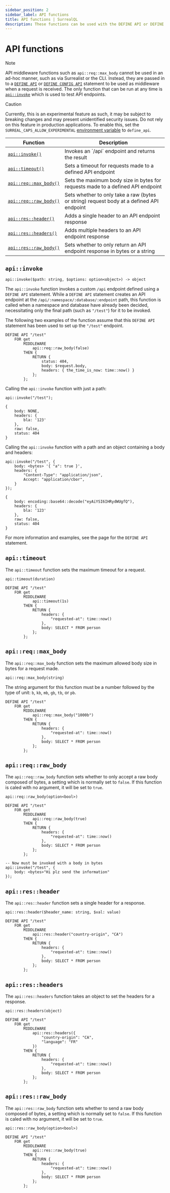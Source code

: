 ```yaml
---
sidebar_position: 2
sidebar_label: API functions
title: API functions | SurrealQL
description: These functions can be used with the DEFINE API or DEFINE CONFIG statements.
---
```


# API functions

> [!NOTE]
> API middleware functions such as `api::req::max_body` cannot be used in an ad-hoc manner, such as via Surrealist or the CLI. Instead, they are passed in to a [`DEFINE API`](/docs/surrealql/statements/define/api) or [`DEFINE CONFIG API`](/docs/surrealql/statements/define/config) statement to be used as middleware when a request is received. The only function that can be run at any time is [`api::invoke`](#apiinvoke) which is used to test API endpoints.


> [!CAUTION]
> Currently, this is an experimental feature as such, it may be subject to breaking changes and may present unidentified security issues. Do not rely on this feature in production applications. To enable this, set the `SURREAL_CAPS_ALLOW_EXPERIMENTAL` [environment variable](/docs/surrealdb/cli/start/#experimental-capabilities) to `define_api`.
<table>
  <thead>
    <tr>
      <th scope="col">Function</th>
      <th scope="col">Description</th>
    </tr>
  </thead>
  <tbody>
    <tr>
      <td scope="row" data-label="Function"><a href="#apiinvoke"><code>api::invoke()</code></a></td>
      <td scope="row" data-label="Description">Invokes an `/api` endpoint and returns the result</td>
    </tr>
    <tr>
      <td scope="row" data-label="Function"><a href="#apitimeout"><code>api::timeout()</code></a></td>
      <td scope="row" data-label="Description">Sets a timeout for requests made to a defined API endpoint</td>
    </tr>
    <tr>
      <td scope="row" data-label="Function"><a href="#apireqmax_body"><code>api::req::max_body()</code></a></td>
      <td scope="row" data-label="Description">Sets the maximum body size in bytes for requests made to a defined API endpoint</td>
    </tr>
    <tr>
      <td scope="row" data-label="Function"><a href="#apireqraw_body"><code>api::req::raw_body()</code></a></td>
      <td scope="row" data-label="Description">Sets whether to only take a raw (bytes or string) request body at a defined API endpoint</td>
    </tr>
    <tr>
      <td scope="row" data-label="Function"><a href="#apiresheader"><code>api::res::header()</code></a></td>
      <td scope="row" data-label="Description">Adds a single header to an API endpoint response</td>
    </tr>
    <tr>
      <td scope="row" data-label="Function"><a href="#apiresheaders"><code>api::res::headers()</code></a></td>
      <td scope="row" data-label="Description">Adds multiple headers to an API endpoint response</td>
    </tr>
    <tr>
      <td scope="row" data-label="Function"><a href="#apiresraw_body"><code>api::res::raw_body()</code></a></td>
      <td scope="row" data-label="Description">Sets whether to only return an API endpoint response in bytes or a string</td>
    </tr>
  </tbody>
</table>

## `api::invoke`

```surql title="API DEFINITION"
api::invoke($path: string, $options: option<object>) -> object
```

The `api::invoke` function invokes a custom `/api` endpoint defined using a `DEFINE API` statement. While a `DEFINE API` statement creates an API endpoint at the `/api/:namespace/:database/:endpoint` path, this function is called when a namespace and database have already been decided, necessitating only the final path (such as `"/test"`) for it to be invoked.

The following two examples of the function assume that this `DEFINE API` statement has been used to set up the `"/test"` endpoint.

```surql title="Define API endpoint"
DEFINE API "/test"
    FOR get 
        MIDDLEWARE
            api::req::raw_body(false)
        THEN {
            RETURN {
                status: 404,
                body: $request.body,
                headers: { the_time_is_now: time::now() }
            };
        };
```

Calling the `api::invoke` function with just a path:

```surql title="Use defined endpoint"
api::invoke("/test");
```

```surql title="Output"
{
	body: NONE,
	headers: {
		bla: '123'
	},
	raw: false,
	status: 404
}
```

Calling the `api::invoke` function with a path and an object containing a body and headers:

```surql
api::invoke("/test", {
    body: <bytes> '{ "a": true }',
    headers: {
        "Content-Type": "application/json",
        Accept: "application/cbor",
    }
});
```

```surql title="Output"
{
	body: encoding::base64::decode("eyAiYSI6IHRydWUgfQ"),
	headers: {
		bla: '123'
	},
	raw: false,
	status: 404
}
```

For more information and examples, see the page for the `DEFINE API` statement.

## `api::timeout`

The `api::timeout` function sets the maximum timeout for a request.

```surql title="API DEFINITION"
api::timeout(duration)
```

```surql title="Example"
DEFINE API "/test"
    FOR get 
        MIDDLEWARE
            api::timeout(1s)
        THEN {
            RETURN {
                headers: {
                    "requested-at": time::now()
                },
                body: SELECT * FROM person
            };
        };
```

## `api::req::max_body`

The `api::req::max_body` function sets the maximum allowed body size in bytes for a request made.

```surql title="API DEFINITION"
api::req::max_body(string)
```

The string argument for this function must be a number followed by the type of unit: `b`, `kb`, `mb`, `gb`, `tb`, or `pb`.

```surql title="Example"
DEFINE API "/test"
    FOR get 
        MIDDLEWARE
            api::req::max_body("1000b")
        THEN {
            RETURN {
                headers: {
                    "requested-at": time::now()
                },
                body: SELECT * FROM person
            };
        };
```

## `api::req::raw_body`

The `api::req::raw_body` function sets whether to only accept a raw body composed of bytes, a setting which is normally set to `false`. If this function is caled with no argument, it will be set to `true`.

```surql title="API DEFINITION"
api::req::raw_body(option<bool>)
```

```surql title="Example"
DEFINE API "/test"
    FOR get 
        MIDDLEWARE
            api::req::raw_body(true)
        THEN {
            RETURN {
                headers: {
                    "requested-at": time::now()
                },
                body: SELECT * FROM person
            };
        };

-- Now must be invoked with a body in bytes
api::invoke("/test", {
    body: <bytes>"Hi plz send the information"
});
```

## `api::res::header`

The `api::res::header` function sets a single header for a response.

```surql title="API DEFINITION"
api::res::header($header_name: string, $val: value)
```

```surql title="Example"
DEFINE API "/test"
    FOR get 
        MIDDLEWARE
            api::res::header("country-origin", "CA")
        THEN {
            RETURN {
                headers: {
                    "requested-at": time::now()
                },
                body: SELECT * FROM person
            };
        };
```

## `api::res::headers`

The `api::res::headers` function takes an object to set the headers for a response.

```surql title="API DEFINITION"
api::res::headers(object)
```

```surql title="Example"
DEFINE API "/test"
    FOR get 
        MIDDLEWARE
            api::res::headers({
                "country-origin": "CA",
                "language": "FR"
            })
        THEN {
            RETURN {
                headers: {
                    "requested-at": time::now()
                },
                body: SELECT * FROM person
            };
        };
```

## `api::res::raw_body`

The `api::res::raw_body` function sets whether to send a raw body composed of bytes, a setting which is normally set to `false`. If this function is caled with no argument, it will be set to `true`.

```surql title="API DEFINITION"
api::res::raw_body(option<bool>)
```

```surql title="Example"
DEFINE API "/test"
    FOR get 
        MIDDLEWARE
            api::res::raw_body(true)
        THEN {
            RETURN {
                headers: {
                    "requested-at": time::now()
                },
                body: SELECT * FROM person
            };
        };
```